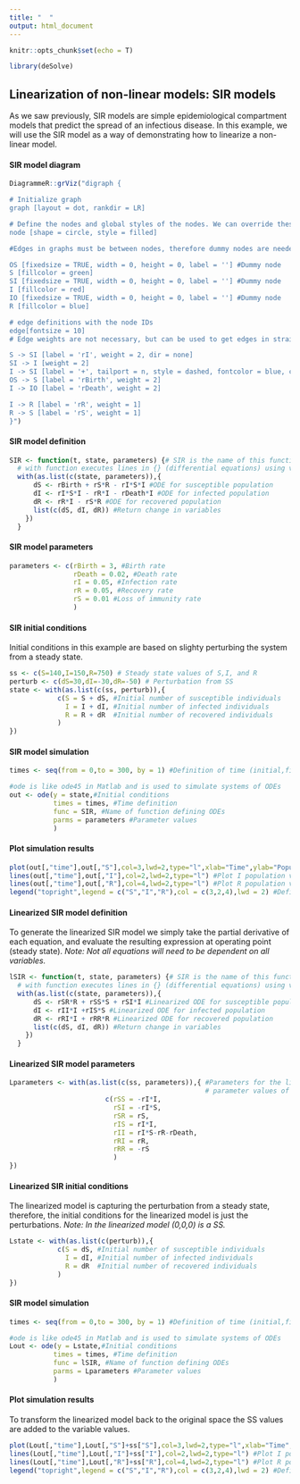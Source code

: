 ```yaml
---
title: "  "
output: html_document
---
```


```r
knitr::opts_chunk$set(echo = T)

library(deSolve)
```
## Linearization of non-linear models: SIR models
As we saw previously, SIR models are simple epidemiological compartment models that predict the spread of an infectious disease. In this example, we will use the SIR model as a way of demonstrating how to linearize a non-linear model.

#### SIR model diagram
```r
DiagrammeR::grViz("digraph {

# Initialize graph
graph [layout = dot, rankdir = LR]

# Define the nodes and global styles of the nodes. We can override these in box if we wish
node [shape = circle, style = filled]

#Edges in graphs must be between nodes, therefore dummy nodes are needed for signaling edges and input/output edges

OS [fixedsize = TRUE, width = 0, height = 0, label = ''] #Dummy node
S [fillcolor = green]
SI [fixedsize = TRUE, width = 0, height = 0, label = ''] #Dummy node
I [fillcolor = red]
IO [fixedsize = TRUE, width = 0, height = 0, label = ''] #Dummy node
R [fillcolor = blue]

# edge definitions with the node IDs
edge[fontsize = 10]
# Edge weights are not necessary, but can be used to get edges in straight line (higher weight edges have more emphasis)

S -> SI [label = 'rI', weight = 2, dir = none]
SI -> I [weight = 2]
I -> SI [label = '+', tailport = n, style = dashed, fontcolor = blue, color = blue]
OS -> S [label = 'rBirth', weight = 2]
I -> IO [label = 'rDeath', weight = 2]

I -> R [label = 'rR', weight = 1]
R -> S [label = 'rS', weight = 1]
}")
```

#### SIR model definition
```r
SIR <- function(t, state, parameters) {# SIR is the name of this function with inputs t, state, parameters 
  # with function executes lines in {} (differential equations) using values defined in state and parameters
  with(as.list(c(state, parameters)),{  
      dS <- rBirth + rS*R - rI*S*I #ODE for susceptible population
      dI <- rI*S*I - rR*I - rDeath*I #ODE for infected population
      dR <- rR*I - rS*R #ODE for recovered population
      list(c(dS, dI, dR)) #Return change in variables
    })
  }

```

#### SIR model parameters
```r
parameters <- c(rBirth = 3, #Birth rate
                rDeath = 0.02, #Death rate
                rI = 0.05, #Infection rate
                rR = 0.05, #Recovery rate
                rS = 0.01 #Loss of immunity rate
                )
```

#### SIR initial conditions
Initial conditions in this example are based on slighty perturbing the system from a steady state.
```r
ss <- c(S=140,I=150,R=750) # Steady state values of S,I, and R
perturb <- c(dS=30,dI=-30,dR=-50) # Perturbation from SS
state <- with(as.list(c(ss, perturb)),{
            c(S = S + dS, #Initial number of susceptible individuals  
              I = I + dI, #Initial number of infected individuals
              R = R + dR  #Initial number of recovered individuals
            )
})
```

#### SIR model simulation
```r

times <- seq(from = 0,to = 300, by = 1) #Definition of time (initial,final,step size)

#ode is like ode45 in Matlab and is used to simulate systems of ODEs
out <- ode(y = state,#Initial conditions 
           times = times, #Time definition
           func = SIR, #Name of function defining ODEs
           parms = parameters #Parameter values
           )
```

#### Plot simulation results
```r
plot(out[,"time"],out[,"S"],col=3,lwd=2,type="l",xlab="Time",ylab="Population size",ylim=c(0,800)) #Plot S population vs time
lines(out[,"time"],out[,"I"],col=2,lwd=2,type="l") #Plot I population vs time
lines(out[,"time"],out[,"R"],col=4,lwd=2,type="l") #Plot R population vs time
legend("topright",legend = c("S","I","R"),col = c(3,2,4),lwd = 2) #Define plot legend

```

#### Linearized SIR model definition
To generate the linearized SIR model we simply take the partial derivative of each equation, and evaluate the resulting expression at operating point (steady state). *Note: Not all equations will need to be dependent on all variables.*
```r
lSIR <- function(t, state, parameters) {# SIR is the name of this function with inputs t, state, parameters 
  # with function executes lines in {} (differential equations) using values defined in state and parameters
  with(as.list(c(state, parameters)),{  
      dS <- rSR*R + rSS*S + rSI*I #Linearized ODE for susceptible population
      dI <- rII*I +rIS*S #Linearized ODE for infected population
      dR <- rRI*I + rRR*R #Linearized ODE for recovered population
      list(c(dS, dI, dR)) #Return change in variables
    })
  }

```

#### Linearized SIR model parameters
```r
Lparameters <- with(as.list(c(ss, parameters)),{ #Parameters for the linearized model are dependent on the 
                                                 # parameter values of the nonlinear model and the SS
                        c(rSS = -rI*I, 
                          rSI = -rI*S, 
                          rSR = rS,
                          rIS = rI*I, 
                          rII = rI*S-rR-rDeath,
                          rRI = rR,
                          rRR = -rS
                          )
})
```

#### Linearized SIR initial conditions
The linearized model is capturing the perturbation from a steady state, therefore, the initial conditions for the linearized model is just the perturbations. *Note: In the linearized model (0,0,0) is a SS.*
```r
Lstate <- with(as.list(c(perturb)),{
            c(S = dS, #Initial number of susceptible individuals  
              I = dI, #Initial number of infected individuals
              R = dR  #Initial number of recovered individuals
            )
})
```

#### SIR model simulation
```r
times <- seq(from = 0,to = 300, by = 1) #Definition of time (initial,final,step size)

#ode is like ode45 in Matlab and is used to simulate systems of ODEs
Lout <- ode(y = Lstate,#Initial conditions 
           times = times, #Time definition
           func = lSIR, #Name of function defining ODEs
           parms = Lparameters #Parameter values
           )
```

#### Plot simulation results
To transform the linearized model back to the original space the SS values are added to the variable values.
```r
plot(Lout[,"time"],Lout[,"S"]+ss["S"],col=3,lwd=2,type="l",xlab="Time",ylab="Population size",ylim=c(0,800)) #Plot S population vs time
lines(Lout[,"time"],Lout[,"I"]+ss["I"],col=2,lwd=2,type="l") #Plot I population vs time
lines(Lout[,"time"],Lout[,"R"]+ss["R"],col=4,lwd=2,type="l") #Plot R population vs time
legend("topright",legend = c("S","I","R"),col = c(3,2,4),lwd = 2) #Define plot legend

```
